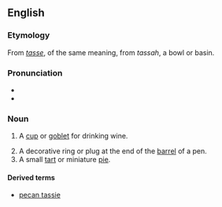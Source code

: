 ==English==

===Etymology===

From {{F.}} ''[[tasse]]'', of the same meaning, from {{Ar.}} ''tassah'', a bowl or basin.

===Pronunciation===
*{{IPA|ˈtæsi}}
*{{rhymes|æsi}}

===Noun===
{{en-noun}}

# {{Scottish}} A [[cup]] or [[goblet]] for drinking wine.
# A decorative ring or plug  at the end of the [[barrel]] of a pen.
# A small [[tart]] or miniature [[pie]].

====Derived terms====
*[[pecan tassie]]